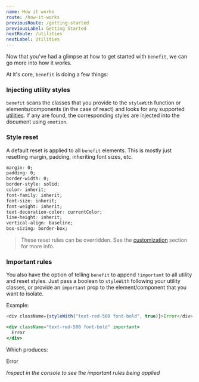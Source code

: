 ```yaml
---
name: How it works
route: /how-it-works
previousRoute: /getting-started
previousLabel: Getting Started
nextRoute: /utilities
nextLabel: Utilities
---
```



Now that you've had a glimpse at how to get started with `benefit`, we can go more into how it works.

At it's core, `benefit` is doing a few things:

### Injecting utility styles

`benefit` scans the classes that you provide to the `styleWith` function or elements/components (in the case of react) and looks for any supported [utilities](/utilities). If any are found, the corresponding styles are injected into the document using `emotion`.

### Style reset

A default reset is applied to all `benefit` elements. This is mostly just resetting margin, padding, inheriting font sizes, etc.

```css
margin: 0;
padding: 0;
border-width: 0;
border-style: solid;
color: inherit;
font-family: inherit;
font-size: inherit;
font-weight: inherit;
text-decoration-color: currentColor;
line-height: inherit;
vertical-align: baseline;
box-sizing: border-box;
```

> These reset rules can be overridden. See the [customization](/customization) section for more info.

### Important rules

You also have the option of telling `benefit` to append `!important` to all utility and reset styles.
Just pass a boolean to `styleWith` following your utility classes, or provide an `important` prop to the element/component that you want to isolate.

Example:

```js
<div className={styleWith("text-red-500 font-bold", true)}>Error</div>
```

```jsx
<div className="text-red-500 font-bold" important>
  Error
</div>
```

Which produces:

<Box className="text-red-500 font-bold" important>
  Error
</Box>

_Inspect in the console to see the important rules being applied_
